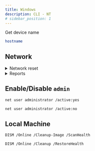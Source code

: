 ```yaml
---
title: Windows
description: CLI - NT
# sidebar_position: 1
---
```



Get device name

```sh
hostname
```

## Network

<details>
<summary>Network reset</summary>

```bash
ipconfig /release
```
```bash
ipconfig /flushdns
```
```bash
ipconfig /renew
```
:::caution[Optional]

Continue these two commands if you want to reset your network completely.

:::


```bash
netsh int ip reset
```
```bash
netsh winsock reset
```
Restart computer.

</details>

<details>
<summary>Reports</summary>

```bash
netsh interface show interface
```
```bash
netsh wlan show wlanreport
```
```bash
netsh interface ip show dnsservers
```

</details>





## Enable/Disable `admin`

```bash
net user administrator /active:yes
```
```bash
net user administrator /active:no
```

## Local Machine


```bash
DISM /Online /Cleanup-Image /ScanHealth
```
```bash
DISM /Online /Cleanup /RestoreHealth
```
